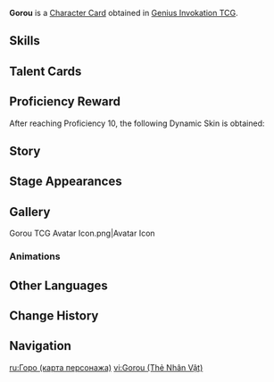 {{About|the [[Character Card]]|the [[Playable Character]]|Gorou}}
{{Genius Invokation TCG Infobox
|title       = Gorou
|id          = 001606
|features    = Raven Bow;Gorou
|image       = Gorou Character Card.png
|type        = Character Card
|health      = 10
|element     = Geo
|faction     = Inazuma
|weapon      = Bow
|source1     = Achieve victory in [[Genius Invokation TCG/Stage/Gorou/Friendly Fracas|Friendly Fracas (Gorou)]]
}}
'''Gorou''' is a [[Character Card]] obtained in [[Genius Invokation TCG]].

==Skills==
{{Genius Invokation TCG Skills Table}}

==Talent Cards==
{{Genius Invokation TCG Talent Cards Table}}

==Proficiency Reward==
After reaching Proficiency 10, the following Dynamic Skin is obtained:<br>{{TCG Card|Rushing Hound: Swift as the Wind|1|golden=1|caption=1}}

==Story==
{{Description|The leader of the pack, leading the soldiers onward!|title="Canine Warrior" Gorou}}

==Stage Appearances==
{{Genius Invokation TCG Stage Appearances}}

==Gallery==
<gallery>
Gorou TCG Avatar Icon.png|Avatar Icon
</gallery>

===Animations===
{{Preview
|size     = 200px
|file1    = Gorou Dynamic Skin
|caption  = Dynamic Skin Idle Animation
}}

==Other Languages==
{{Other Languages|Transclude=Gorou}}

==Change History==
{{Change History|4.3}}

==Navigation==
{{Genius Invokation TCG Navbox|Character Card Obtainable}}

[[ru:Горо (карта персонажа)]]
[[vi:Gorou (Thẻ Nhân Vật)]]
